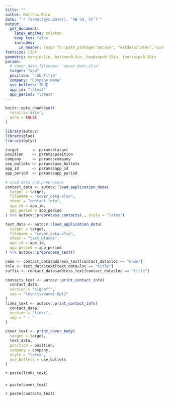 ```yaml
---
title: ""
author: Matthew Bain
date: "`r format(Sys.Date(), '%B %d, %Y')`"
output:
  pdf_document:
    latex_engine: xelatex
    keep_tex: false
    includes:
      in_header: !expr fs::path_package("autocv", "extdata/latex","custom_cover.tex")
fontsize: 11pt
geometry: margin=1in, bottom=0.5in, headsep=0.15in, footskip=0.15in
params:
  # cover_data_filename: "cover_data.xlsx"
  target: "app"
  position: "Job Title"
  company: "Company Name"
  use_bullets: TRUE
  app_id: "latest"
  app_period: "latest"
---
```


```r
knitr::opts_chunk$set(
  results='asis', 
  echo = FALSE
)

library(autocv)
library(glue)
library(dplyr)

target      <- params$target
position    <- params$position
company     <- params$company
use_bullets <- params$use_bullets
app_id      <- params$app_id
app_period  <- params$app_period

# Load data and preprocess
contact_data <- autocv::load_application_data(
  target = target,
  filename = "cover_data.xlsx",
  sheet = "contact_info",
  app_id = app_id,
  app_period = app_period
) %>% autocv::preprocess_contacts(., style = "latex")

text_data <- autocv::load_application_data(
  target = target,
  filename = "cover_data.xlsx",
  sheet = "text_blocks",
  app_id = app_id,
  app_period = app_period
) %>% autocv::preprocess_text()

```

```r

name <- contact_data$address_text[contact_data$loc == "name"]
role <- text_data$text[text_data$loc == "title"]
suffix <- contact_data$address_text[contact_data$loc == "title"]

contacts_text <- autocv::print_contact_info(
  contact_data, 
  section = "signoff", 
  sep = "\n\n\\vspace{-5pt}"
)
links_text <- autocv::print_contact_info(
  contact_data, 
  section = "links", 
  sep = " | "
)

```

```r

cover_text <- print_cover_body(
  target = target,
  text_data,
  position = position,
  company = company,
  style = "latex",
  use_bullets = use_bullets
)

```

\myname{`r paste0(name)`} `r paste(links_text)`
<!-- \myname{`r paste0(name, ", ", suffix)`} `r paste(links_text)` -->

\vspace{4pt}
\hrule
\vspace{4pt}

\vspace{-15pt}

### \myrole{`r paste(role)`}

\vspace{20pt}

`r paste(cover_text)`

\vspace{5pt}

`r paste(contacts_text)`
